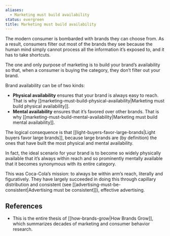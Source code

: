 ```yaml
---
aliases:
  - Marketing must build availability
status: evergreen
title: Marketing must build availability
---
```

The modern consumer is bombarded with brands they can choose from. As a result, consumers filter out most of the brands they see because the human mind simply cannot process all the information it’s exposed to, and it has to take shortcuts.

The one and only purpose of marketing is to build your brand’s availability so that, when a consumer is buying the category, they don’t filter out your brand.

Brand availability can be of two kinds:

- **Physical availability** ensures that your brand is always easy to reach. That is why [[marketing-must-build-physical-availability|Marketing must build physical availability]].
- **Mental availability** ensures that it’s favored over other brands. That is why [[marketing-must-build-mental-availability|Marketing must build mental availability]].

The logical consequence is that [[light-buyers-favor-large-brands|Light buyers favor large brands]], because large brands are (by definition) the ones that have built the most physical and mental availability.

In fact, the ideal scenario for your brand is to become so widely physically available that it’s always within reach and so prominently mentally available that it becomes synonymous with its entire category.

This was Coca-Cola’s mission: to always be within arm’s reach, literally and figuratively. They have largely succeeded in doing this through capillary distribution and consistent (see [[advertising-must-be-consistent|Advertising must be consistent]]), effective advertising.

## References

- This is the entire thesis of [[how-brands-grow|How Brands Grow]], which summarizes decades of marketing and consumer behavior research.
